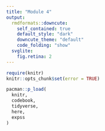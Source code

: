 ```yaml
---
title: "Module 4"
output:
  rmdformats::downcute:
    self_contained: true
    default_style: "dark"
    downcute_theme: "default"
    code_folding: "show"
  svglite:
    fig.retina: 2
---
```


```r
require(knitr)
knitr::opts_chunk$set(error = TRUE)
```

```r
pacman::p_load(
  knitr,
  codebook,
  tidyverse,
  here,
  expss
)
```

```r

```
